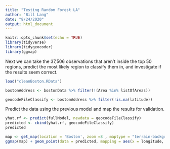```yaml
---
title: "Testing Random Forest LA"
author: "Bill Lang"
date: "8/24/2020"
output: html_document
---
```


```r
knitr::opts_chunk$set(echo = TRUE)
library(tidyverse)
library(tidygeocoder)
library(ggmap)
```


Next we can take the 37,506 observations that aren't inside the top 50 regions, predict the most likely region to classify them in, and investigate if the results seem correct.

```r
load("cleanBoston.RData")
```

```r
bostonAddress <- bostonData %>% filter(!(Area %in% listOfAreas))
```

```r
geocodeFileClassify <- bostonAddress %>% filter(!is.na(latitude))
```

Predict the data using the previous model and map the results for validation. 

```r
yhat.rf <- predict(fullModel, newdata = geocodeFileClassify)
predicted <- cbind(yhat.rf, geocodeFileClassify)
predicted
```


```r
map <- get_map(location = 'Boston', zoom =8 , maptype = "terrain-background", source = 'google', color = 'color')
ggmap(map) + geom_point(data = predicted, mapping = aes(x = longitude, y = latitude, color = factor(yhat.rf)), size = 1)+ theme(legend.position = "none")
```





